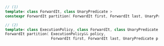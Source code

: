 ```cpp
// (1)
template< class ForwardIt, class UnaryPredicate >
constexpr ForwardIt partition( ForwardIt first, ForwardIt last, UnaryPredicate p );

// (2)
template< class ExecutionPolicy, class ForwardIt, class UnaryPredicate >
ForwardIt partition( ExecutionPolicy&& policy,
                     ForwardIt first, ForwardIt last, UnaryPredicate p );
```
